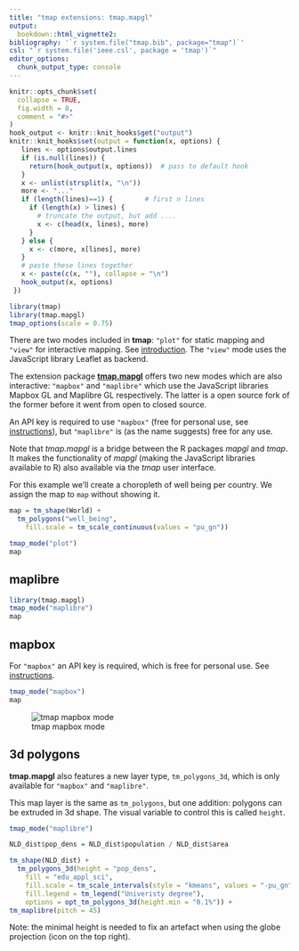 ```yaml
---
title: "tmap extensions: tmap.mapgl"
output: 
  bookdown::html_vignette2:
bibliography: '`r system.file("tmap.bib", package="tmap")`'
csl: "`r system.file('ieee.csl', package = 'tmap')`"
editor_options: 
  chunk_output_type: console
---
```


```r
knitr::opts_chunk$set(
  collapse = TRUE,
  fig.width = 8,
  comment = "#>"
)
hook_output <- knitr::knit_hooks$get("output")
knitr::knit_hooks$set(output = function(x, options) {
   lines <- options$output.lines
   if (is.null(lines)) {
     return(hook_output(x, options))  # pass to default hook
   }
   x <- unlist(strsplit(x, "\n"))
   more <- "..."
   if (length(lines)==1) {        # first n lines
     if (length(x) > lines) {
       # truncate the output, but add ....
       x <- c(head(x, lines), more)
     }
   } else {
     x <- c(more, x[lines], more)
   }
   # paste these lines together
   x <- paste(c(x, ""), collapse = "\n")
   hook_output(x, options)
 })

```


```r
library(tmap)
library(tmap.mapgl)
tmap_options(scale = 0.75)
```

There are two modes included in **tmap**: `"plot"` for static mapping and `"view"` for interactive mapping. See [introduction](https://r-tmap.github.io/tmap/articles/basics_modes). The `"view"` mode uses the JavaScript library Leaflet as backend.

The extension package [**tmap.mapgl**](https://r-tmap.github.io/tmap.mapgl/) offers two new modes which are also interactive: `"mapbox"` and `"maplibre"` which use the JavaScript libraries Mapbox GL and Maplibre GL respectively. The latter is a open source fork of the former before it went from open to closed source. 

An API key is required to use `"mapbox"` (free for personal use, see [instructions](https://r-tmap.github.io/tmap.mapgl/articles/mapbox#getting-and-using-the-api-key)), but `"maplibre"` is (as the name suggests) free for any use.


Note that *tmap.mapgl* is a bridge between the R packages *mapgl* and *tmap*. It makes the functionality of *mapgl* (making the JavaScript libraries available to R) also available via the *tmap* user interface.

For this example we'll create a choropleth of well being per country. We assign the map to `map` without showing it.

```r
map = tm_shape(World) + 
  tm_polygons("well_being",
    fill.scale = tm_scale_continuous(values = "pu_gn"))
```


```r
tmap_mode("plot")
map
```

## maplibre

```r
library(tmap.mapgl)
tmap_mode("maplibre")
map
```



## mapbox

For `"mapbox"` an API key is required, which is free for personal use. See [instructions](https://r-tmap.github.io/tmap.mapgl/articles/mapbox#getting-and-using-the-api-key).

```r
tmap_mode("mapbox")
map
```

![tmap mapbox mode](https://r-tmap.github.io/tmap.mapgl/reference/figures/mapbox_well_being.jpg)


## 3d polygons

**tmap.mapgl** also features a new layer type, `tm_polygons_3d`, which is only available for `"mapbox"` and `"maplibre"`.

This map layer is the same as `tm_polygons`, but one addition: polygons can be extruded in 3d shape. The visual variable to control this is called `height`.


```r
tmap_mode("maplibre")

NLD_dist$pop_dens = NLD_dist$population / NLD_dist$area

tm_shape(NLD_dist) +
  tm_polygons_3d(height = "pop_dens",
    fill = "edu_appl_sci",
    fill.scale = tm_scale_intervals(style = "kmeans", values = "-pu_gn"),
    fill.legend = tm_legend("Univeristy degree"),
    options = opt_tm_polygons_3d(height.min = "0.1%")) +
tm_maplibre(pitch = 45)
```

Note: the minimal height is needed to fix an artefact when using the globe projection (icon on the top right).
